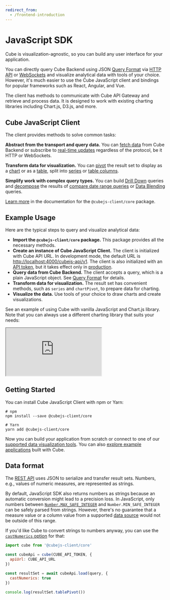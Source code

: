 ```yaml
---
redirect_from:
  - /frontend-introduction
---
```


# JavaScript SDK

Cube is visualization-agnostic, so you can build any user interface for your
application.

You can directly query Cube Backend using
JSON [Query Format](/product/apis-integrations/rest-api/query-format) via [HTTP API](/reference/rest-api)
or
[WebSockets](/product/apis-integrations/rest-api/real-time-data-fetch#web-sockets)
and visualize analytical data with tools of your choice. However, it's much
easier to use the Cube JavaScript client and bindings for popular frameworks
such as React, Angular, and Vue.

The client has methods to communicate with Cube API Gateway and retrieve and
process data. It is designed to work with existing charting libraries including
Chart.js, D3.js, and more.

## Cube JavaScript Client

The client provides methods to solve common tasks:

**Abstract from the transport and query data.** You can
[fetch data](/reference/frontend/cubejs-client-core#load) from Cube Backend or
subscribe to
[real-time updates](/product/apis-integrations/rest-api/real-time-data-fetch)
regardless of the protocol, be it HTTP or WebSockets.

**Transform data for visualization.** You can
[pivot](/reference/frontend/cubejs-client-core#pivot) the result set to display
as a [chart](/reference/frontend/cubejs-client-core#chart-pivot) or as a
[table](/reference/frontend/cubejs-client-core#table-pivot), split into
[series](/reference/frontend/cubejs-client-core#series) or
[table columns](/reference/frontend/cubejs-client-core#table-columns).

**Simplify work with complex query types.** You can build
[Drill Down](/reference/frontend/cubejs-client-core#drill-down) queries and
[decompose](/reference/frontend/cubejs-client-core#decompose) the results of
[compare date range queries][ref-compare-date-range]
or [Data Blending](/product/data-modeling/concepts/data-blending) queries.

[Learn more](/reference/frontend/cubejs-client-core) in the documentation for
the `@cubejs-client/core` package.

## Example Usage

Here are the typical steps to query and visualize analytical data:

- **Import the `@cubejs-client/core` package.** This package provides all the
  necessary methods.
- **Create an instance of Cube JavaScript Client.** The client is initialized
  with Cube API URL. In development mode, the default URL is
  [http://localhost:4000/cubejs-api/v1](http://localhost:4000/cubejs-api/v1).
  The client is also initialized with an [API token](/product/auth), but it
  takes effect only in [production](/product/deployment/production-checklist).
- **Query data from Cube Backend.** The client accepts a query, which is a plain
  JavaScript object. See
  [Query Format](/product/apis-integrations/rest-api/query-format) for details.
- **Transform data for visualization.** The result set has convenient methods,
  such as `series` and `chartPivot`, to prepare data for charting.
- **Visualize the data.** Use tools of your choice to draw charts and create
  visualizations.

See an example of using Cube with vanilla JavaScript and Chart.js library. Note
that you can always use a different charting library that suits your needs:

<iframe
  src="https://codesandbox.io/embed/131ymrj8vl?fontsize=14&hidenavigation=1&theme=dark"
  style={{
    width: "100%",
    height: 500,
    border: 0,
    borderRadius: 4,
    overflow: "hidden",
  }}
  sandbox="allow-modals allow-forms allow-popups allow-scripts allow-same-origin"
></iframe>

## Getting Started

You can install Cube JavaScript Client with npm or Yarn:

```bash{outputLines: 1,3-4}
# npm
npm install --save @cubejs-client/core

# Yarn
yarn add @cubejs-client/core
```

Now you can build your application from scratch or connect to one of our
[supported data visualization tools](/product/configuration/visualization-tools).
You can also [explore example applications](/guides/examples) built with Cube.

## Data format

The [REST API][ref-rest-api] uses JSON to serialize and transfer result sets.
Numbers, e.g., values of numeric measures, are represented as strings.

By default, JavaScript SDK also returns numbers as strings because an automatic
conversion might lead to a precision loss. In JavaScript, only numbers between
[`Number.MAX_SAFE_INTEGER`][link-max-safe-int] and `Number.MIN_SAFE_INTEGER`
can be safely parsed from strings. However, there's no guarantee that a measure
value or a column value from a supported [data source][ref-data-sources] would
not be outside of this range. 

If you'd like Cube to convert strings to numbers anyway, you can use the
[`castNumerics` option][ref-ref-loadmethodoptions] for that:

```javascript
import cube from '@cubejs-client/core'
 
const cubeApi = cube(CUBE_API_TOKEN, {
  apiUrl: CUBE_API_URL
})

const resultSet = await cubeApi.load(query, {
  castNumerics: true
})

console.log(resultSet.tablePivot())
```


[ref-compare-date-range]: /product/data-modeling/queries#compare-date-range-query
[ref-rest-api]: /product/apis-integrations/rest-api
[link-max-safe-int]: https://developer.mozilla.org/en-US/docs/Web/JavaScript/Reference/Global_Objects/Number/MAX_SAFE_INTEGER
[ref-data-sources]: /product/configuration/data-sources
[ref-ref-loadmethodoptions]: /reference/frontend/cubejs-client-core#loadmethodoptions